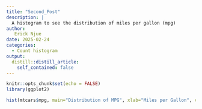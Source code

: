 ```yaml
---
title: "Second_Post"
description: |
  A histogram to see the distribution of miles per gallon (mpg)
author:
   Erick Njue
date: 2025-02-24
categories:
  - Count histogram
output:
  distill::distill_article:
    self_contained: false
---
```



```r
knitr::opts_chunk$set(echo = FALSE)
library(ggplot2)
```

```r
hist(mtcars$mpg, main="Distribution of MPG", xlab="Miles per Gallon", col="lightblue", border="black", breaks=10)
```


